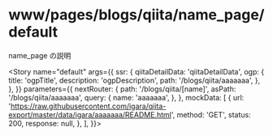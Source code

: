 
<Meta
  title="www/pages/blogs/qiita/name_page/default"
  component={BlogsQiitaNamePage}
  decorators={[withMock]}
/>

# www/pages/blogs/qiita/name_page/default

name_page の説明

<Story
  name="default"
  args={{
    ssr: {
      qiitaDetailData: 'qiitaDetailData',
      ogp: {
        title: 'ogpTitle',
        description: 'ogpDescription',
        path: '/blogs/qiita/aaaaaaa',
      },
    },
  }}
  parameters={{
    nextRouter: {
      path: '/blogs/qiita/[name]',
      asPath: '/blogs/qiita/aaaaaaa',
      query: {
        name: 'aaaaaaa',
      },
    },
    mockData: [
      {
        url: 'https://raw.githubusercontent.com/igara/qiita-export/master/data/igara/aaaaaaa/README.html',
        method: 'GET',
        status: 200,
        response: null,
      },
    ],
  }}></Story>

<Source>
  <BlogsQiitaNamePage />
</Source>

<Props story="default" />
